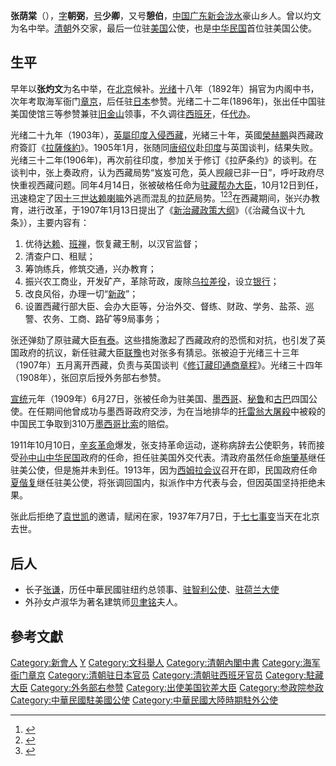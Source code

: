 {{Otheruses|other=名为张少卿的其他人物|张少卿}}

'''张荫棠'''（{{bd|1864年||1937年|7月7日|catIdx=Z张}}），[[表字|字]]'''朝弼'''，[[号|号]]'''少卿'''，又号'''憩伯'''，[[中国|中国]][[广东|广东]][[新会|新会]][[双水|泷水]]豪山乡人。曾以灼文为名中举。[[清朝|清朝]]外交家，最后一位驻[[美国|美国]]公使，也是[[中华民国|中华民国]]首位驻美国公使。

==生平==
早年以'''张灼文'''为名中举，在[[北京|北京]]候补。[[光绪|光绪]]十八年（1892年）捐官为内阁中书，次年考取海军衙门[[章京|章京]]，后任驻[[日本|日本]]参赞。光绪二十二年(1896年)，张出任中国驻美国使馆三等参赞兼驻[[旧金山|旧金山]]领事，不久调往[[西班牙|西班牙]]，任[[代办|代办]]。

光绪二十九年（1903年），[[英國侵藏戰爭|英屬印度入侵西藏]]，光緒三十年，英國[[榮赫鵬|榮赫鵬]]與西藏政府簽訂《[[拉薩條約|拉薩條約]]》。1905年1月，张随同[[唐绍仪|唐绍仪]]赴[[印度|印度]]与英国谈判，结果失败。光绪三十二年(1906年)，再次前往印度，参加关于修订《拉萨条约》的谈判。在谈判中，张上奏政府，认为西藏局势“岌岌可危，英人觊觎已非一日”，呼吁政府尽快重视西藏问题。同年4月14日，张被破格任命为[[駐藏大臣|驻藏帮办大臣]]，10月12日到任，迅速稳定了因[[第十三世達賴喇嘛|十三世达赖喇嘛]]外逃而混乱的[[拉萨|拉萨]]局势。<ref>{{wikisource-inline|清史稿/卷525}}</ref><ref>{{cite magazine|url=http://www.tibet.cn/cn/cloud/xszqkk/zgzx/2004/4/201712/t20171221_5279449.html|title=简析江孜抗英斗争前后历任驻藏大臣的心态|issue=第四期|magazine=中国西藏|access-date=2019-11-25|archive-date=2021-01-06|archive-url=https://web.archive.org/web/20210106084844/http://www.tibet.cn/cn/cloud/xszqkk/zgzx/2004/4/201712/t20171221_5279449.html|dead-url=no}}</ref><ref>{{cite magazine|url=http://www.historychina.net/magazinefree/html/40/223/content/336.shtml|author=周源|title=清末张荫棠的藏事改革|magazine=清史镜鉴|issue=第1期|access-date=2019-11-25|archive-date=2019-01-06|archive-url=https://web.archive.org/web/20190106155652/http://www.historychina.net/magazinefree/html/40/223/content/336.shtml|dead-url=no}}</ref>在西藏期间，张兴办教育，进行改革，于1907年1月13日提出了《[[新治藏政策大纲|新治藏政策大纲]]》（《治藏刍议十九条》），主要内容有：

# 优待[[达赖|达赖]]、[[班禅|班禅]]，恢复藏王制，以汉官监督；
# 清查户口、租赋；
# 筹饷练兵，修筑交通，兴办教育；
# 振兴农工商业，开发矿产，革除苛政，废除[[乌拉差役|乌拉差役]]，设立[[银行|银行]]；
# 改良风俗，办理一切“[[新政|新政]]”；
# 设置西藏行部大臣、会办大臣等，分治外交、督练、财政、学务、盐茶、巡警、农务、工商、路矿等9局事务；

张还弹劾了原驻藏大臣[[有泰|有泰]]。这些措施激起了西藏政府的恐慌和对抗，也引发了英国政府的抗议，新任驻藏大臣[[联豫|联豫]]也对张多有猜忌。张被迫于光绪三十三年（1907年）五月离开西藏，负责与英国谈判《[[修订藏印通商章程|修订藏印通商章程]]》。光绪三十四年（1908年），张回京后授外务部右参赞。

[[宣统|宣统]]元年（1909年）6月27日，张被任命为驻美国、[[墨西哥|墨西哥]]、[[秘鲁|秘鲁]]和[[古巴|古巴]]四国公使。在任期间他曾成功与墨西哥政府交涉，为在当地排华的[[托雷翁大屠殺|托雷翁大屠殺]]中被殺的中国民工争取到310万[[墨西哥比索|墨西哥比索]]的赔偿。

1911年10月10日，[[辛亥革命|辛亥革命]]爆发，张支持革命运动，遂称病辞去公使职务，转而接受[[孙中山|孙中山]][[中华民国|中华民国]]政府的任命，担任驻美国外交代表。清政府虽然任命[[施肇基|施肇基]]继任驻美公使，但是施并未到任。1913年，因为[[西姆拉會議|西姆拉会议]]召开在即，民国政府任命[[夏偕复|夏偕复]]继任驻美公使，将张调回国内，拟派作中方代表与会，但因英国坚持拒绝未果。

张此后拒绝了[[袁世凯|袁世凯]]的邀请，赋闲在家，1937年7月7日，于[[七七事变|七七事变]]当天在北京去世。

==后人==
* 长子[[张谦_(外交官)|张谦]]，历任中華民國驻纽约总领事、[[中国驻智利大使列表#_中華民國驻智利公使（1924年－1947年）|驻智利公使]]、[[中国驻荷兰大使列表#_中華民國驻荷兰王国大使（1943年－1950年）|驻荷兰大使]]
* 外孙女卢淑华为著名建筑师[[贝聿铭|贝聿铭]]夫人。

==參考文獻==
{{reflist}}

{{清朝欽命憲政編查館職官}}
{{China Ambassadors to US}}

{{Authority control}}

{{DEFAULTSORT:Zhang張}}
[[Category:新會人|Category:新會人]]
[[Category:张姓|Y]]
[[Category:文科舉人|Category:文科舉人]]
[[Category:清朝內閣中書|Category:清朝內閣中書]]
[[Category:海军衙门章京|Category:海军衙门章京]]
[[Category:清朝驻日本官员|Category:清朝驻日本官员]]
[[Category:清朝驻西班牙官员|Category:清朝驻西班牙官员]]
[[Category:駐藏大臣|Category:駐藏大臣]]
[[Category:外务部右参赞|Category:外务部右参赞]]
[[Category:出使美国钦差大臣|Category:出使美国钦差大臣]]
[[Category:参政院参政|Category:参政院参政]]
[[Category:中華民國駐美國公使|Category:中華民國駐美國公使]]
[[Category:中華民國大陸時期駐外公使|Category:中華民國大陸時期駐外公使]]
